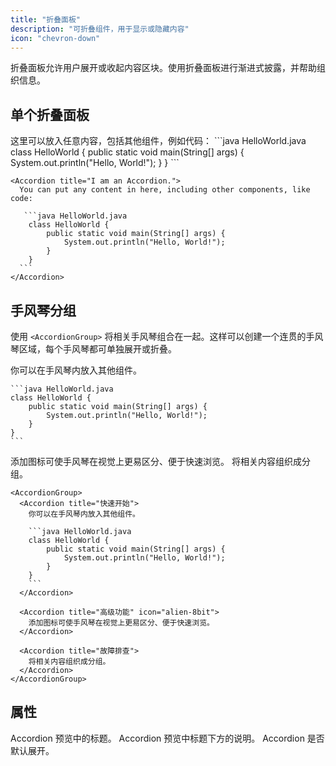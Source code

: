 ```yaml
---
title: "折叠面板"
description: "可折叠组件，用于显示或隐藏内容"
icon: "chevron-down"
---
```



折叠面板允许用户展开或收起内容区块。使用折叠面板进行渐进式披露，并帮助组织信息。

## 单个折叠面板

<Accordion title="I am an Accordion.">
  这里可以放入任意内容，包括其他组件，例如代码：
   ```java HelloWorld.java
    class HelloWorld {
        public static void main(String[] args) {
            System.out.println("Hello, World!");
        }
    }
    ```
</Accordion>

````mdx Accordion example
<Accordion title="I am an Accordion.">
  You can put any content in here, including other components, like code:

   ```java HelloWorld.java
    class HelloWorld {
        public static void main(String[] args) {
            System.out.println("Hello, World!");
        }
    }
  ```
</Accordion>
````

## 手风琴分组

使用 `<AccordionGroup>` 将相关手风琴组合在一起。这样可以创建一个连贯的手风琴区域，每个手风琴都可单独展开或折叠。

<AccordionGroup>
  <Accordion title="快速开始">
    你可以在手风琴内放入其他组件。

    ```java HelloWorld.java
    class HelloWorld {
        public static void main(String[] args) {
            System.out.println("Hello, World!");
        }
    }
    ```
  </Accordion>

  <Accordion title="高级功能" icon="bot">
    添加图标可使手风琴在视觉上更易区分、便于快速浏览。
  </Accordion>
  
  <Accordion title="故障排查">
    将相关内容组织成分组。
  </Accordion>
</AccordionGroup>

````mdx Accordion Group Example
<AccordionGroup>
  <Accordion title="快速开始">
    你可以在手风琴内放入其他组件。

    ```java HelloWorld.java
    class HelloWorld {
        public static void main(String[] args) {
            System.out.println("Hello, World!");
        }
    }
    ```
  </Accordion>

  <Accordion title="高级功能" icon="alien-8bit">
    添加图标可使手风琴在视觉上更易区分、便于快速浏览。
  </Accordion>

  <Accordion title="故障排查">
    将相关内容组织成分组。
  </Accordion>
</AccordionGroup>
````

## 属性

<ResponseField name="title" type="string" required>
  Accordion 预览中的标题。
</ResponseField>

<ResponseField name="description" type="string">
  Accordion 预览中标题下方的说明。
</ResponseField>

<ResponseField name="defaultOpen" type="boolean" default="false">
  Accordion 是否默认展开。
</ResponseField>

<IconsOptional />
